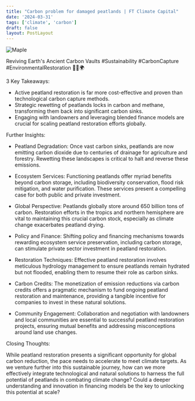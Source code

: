 ```yaml
---
title: "Carbon problem for damaged peatlands | FT Climate Capital"
date: '2024-03-31'
tags: ['climate', 'carbon']
draft: false
layout: PostLayout
---
```


<div className="flex justify-center">
  <div className="my-1 w-full px-2 xl:my-1 xl:w-1/2 xl:px-2">
    <img src="https://img.youtube.com/vi/MOMvouACR6w/0.jpg" alt="Maple" className="mx-auto h-58 w-auto" />
  </div>
</div>

Reviving Earth's Ancient Carbon Vaults #Sustainability #CarbonCapture #EnvironmentalRestoration 🌱💧🌍

3 Key Takeaways:

- Active peatland restoration is far more cost-effective and proven than technological carbon capture methods.
- Strategic rewetting of peatlands locks in carbon and methane, transforming them back into significant carbon sinks.
- Engaging with landowners and leveraging blended finance models are crucial for scaling peatland restoration efforts globally.

Further Insights:

- Peatland Degradation: Once vast carbon sinks, peatlands are now emitting carbon dioxide due to centuries of drainage for agriculture and forestry. Rewetting these landscapes is critical to halt and reverse these emissions.

- Ecosystem Services: Functioning peatlands offer myriad benefits beyond carbon storage, including biodiversity conservation, flood risk mitigation, and water purification. These services present a compelling case for both public and private investment.

- Global Perspective: Peatlands globally store around 650 billion tons of carbon. Restoration efforts in the tropics and northern hemisphere are vital to maintaining this crucial carbon stock, especially as climate change exacerbates peatland drying.

- Policy and Finance: Shifting policy and financing mechanisms towards rewarding ecosystem service preservation, including carbon storage, can stimulate private sector investment in peatland restoration.

- Restoration Techniques: Effective peatland restoration involves meticulous hydrology management to ensure peatlands remain hydrated but not flooded, enabling them to resume their role as carbon sinks.

- Carbon Credits: The monetization of emission reductions via carbon credits offers a pragmatic mechanism to fund ongoing peatland restoration and maintenance, providing a tangible incentive for companies to invest in these natural solutions.

- Community Engagement: Collaboration and negotiation with landowners and local communities are essential to successful peatland restoration projects, ensuring mutual benefits and addressing misconceptions around land use changes.

Closing Thoughts:

While peatland restoration presents a significant opportunity for global carbon reduction, the pace needs to accelerate to meet climate targets. As we venture further into this sustainable journey, how can we more effectively integrate technological and natural solutions to harness the full potential of peatlands in combating climate change? Could a deeper understanding and innovation in financing models be the key to unlocking this potential at scale?
